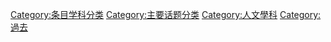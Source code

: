 {{Catnav|頁面分類}}

{{Catbar}}

{{catmore}}
{{portal|历史}}
{{commonscat|History}}

[[Category:条目学科分类|Category:条目学科分类]]
[[Category:主要话题分类|Category:主要话题分类]]
[[Category:人文學科|Category:人文學科]]
[[Category:過去|Category:過去]]